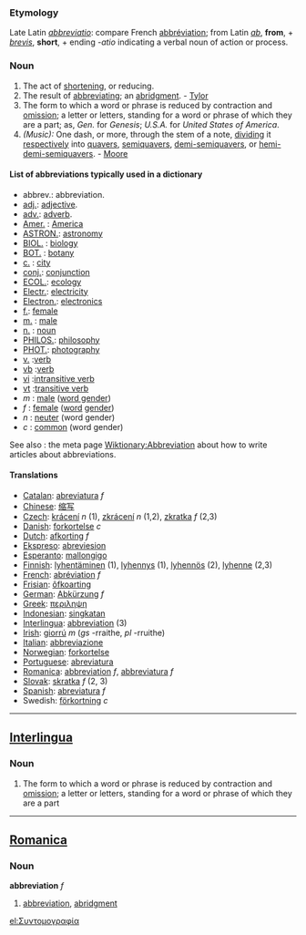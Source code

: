 === Etymology ===
Late Latin ''[[abbreviatio]]'': compare French [[abbréviation]]; from Latin ''[[ab]]'', '''from''', + ''[[brevis]]'', '''short''', + ending ''-atio'' indicating a verbal noun of action or process.

=== Noun ===
#The act of [[shortening]], or reducing.
#The result of [[abbreviating]]; an [[abridgment]]. - [[Tylor]]
#The form to which a word or phrase is reduced by contraction and [[omission]]; a letter or letters, standing for a word or phrase of which they are a part; as, ''Gen.'' for ''Genesis''; ''U.S.A.'' for ''United States of America''.
#''(Music):'' One dash, or more, through the stem of a note, [[dividing]] it [[respectively]] into [[quavers]], [[semiquavers]], [[demi-semiquavers]], or [[hemi-demi-semiquavers]]. - [[Moore]]

==== List of abbreviations typically used in a dictionary ====

*abbrev.: abbreviation.
*[[adj.]]: [[adjective]].
*[[adv.]]: [[adverb]].
*[[Amer.]] : [[w:america|America]]
*[[ASTRON.]]: [[w:astronomy|astronomy]]
*[[BIOL.]] : [[w:biology|biology]]
*[[BOT.]] : [[w:botany|botany]]
*[[c.]] : [[city]]
*[[conj.]]: [[conjunction]]
*[[ECOL.]]: [[w:ecology|ecology]]
*[[Electr.]]: [[w:electricity|electricity]]
*[[Electron.]]: [[w:electronics|electronics]]
*[[f.]]: [[female]]
*[[m.]] : [[male]]
*[[n.]] : [[noun]]
*[[PHILOS.]]: [[w:philosophy|philosophy]]
*[[PHOT.]]: [[w:photography|photography]]
*[[v.]] :[[verb]]
*[[vb]] :[[verb]]
*[[vi]] :[[intransitive verb]]
*[[vt]] :[[transitive verb]]
*''m'' : [[male]] ([[word gender]])
*''f'' : [[female]] ([[word]] [[gender]])
*''n'' : [[neuter]] (word gender)
*''c'' : [[common]] (word gender)

See also : the meta page [[Wiktionary:Abbreviation]] about how to write articles about abbreviations.

==== Translations ====
*[[Catalan]]: [[abreviatura]] ''f''
*[[Chinese]]: [[缩写]]
*[[Czech]]: [[krácení]] ''n'' (1), [[zkrácení]] ''n'' (1,2), [[zkratka]] ''f'' (2,3)
*[[Danish]]: [[forkortelse]] ''c''
*[[Dutch]]: [[afkorting]] ''f''
*[[Ekspreso]]: [[abreviesion]]
*[[Esperanto]]: [[mallongigo]]
*[[Finnish]]: [[lyhentäminen]] (1), [[lyhennys]] (1), [[lyhennös]] (2), [[lyhenne]] (2,3)
*[[French]]: [[abréviation]] ''f''
*[[Frisian]]: [[ôfkoarting]]
*[[German]]: [[Abkürzung]] ''f''
*[[Greek]]: [[περιληψη]]
*[[Indonesian]]: [[singkat]]an
*[[Interlingua]]: [[abbreviation]] (3)
*[[Irish]]: [[giorrú]] ''m'' (''gs'' -rraithe, ''pl'' -rruithe)
*[[Italian]]: [[abbreviazione]]
*[[Norwegian]]: [[forkortelse]]
*[[Portuguese]]: [[abreviatura]]
*[[Romanica]]: [[abbreviation]] ''f'', [[abbreviatura]] ''f''
*[[Slovak]]: [[skratka]]  ''f''  (2, 3)
*[[Spanish]]: [[abreviatura]] ''f''
*Swedish: [[förkortning]] ''c''

----

== [[Interlingua]] ==
=== Noun ===
#The form to which a word or phrase is reduced by contraction and [[omission]]; a letter or letters, standing for a word or phrase of which they are a part
----

==[[Romanica]]==
===Noun===
<b>abbreviation</b> ''f''
#[[abbreviation]], [[abridgment]]

[[el:Συντομογραφία]]
